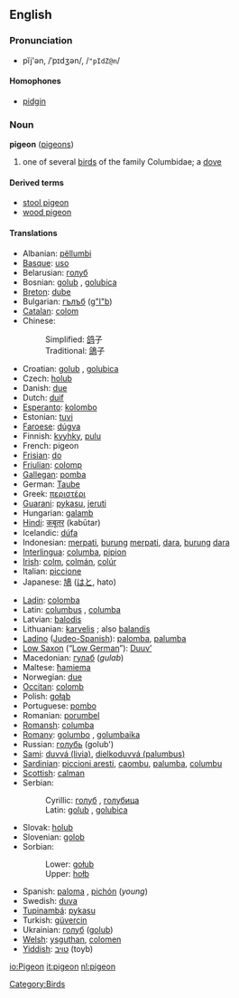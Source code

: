 ==English==
=== Pronunciation ===
*pĭj'ən, /ˈpɪdʒən/, /<tt>"pIdZ@n</tt>/
====Homophones====
*[[pidgin]]

=== Noun ===
'''pigeon''' ([[pigeons]])

# one of several [[bird]]s of the family Columbidae; a [[dove]]

====Derived terms====
*[[stool pigeon]]
*[[wood pigeon]]

====Translations====
{{top}}
*Albanian: [[pëllumbi]]
*[[Basque]]: [[uso]]
*Belarusian: [[голуб]]
*Bosnian: [[golub#Bosnian|golub]] {{m}}, [[golubica#Bosnian|golubica]] {{f}}
*[[Breton]]: [[dube]]
*Bulgarian: [[гълъб]] ([[g"l"b]])
*[[Catalan]]: [[colom]]
*Chinese:
*:Simplified: [[鸽]]子
*:Traditional: [[鴿]]子
*Croatian: [[golub#Croatian|golub]] {{m}}, [[golubica#Croatian|golubica]] {{f}}
*Czech: [[holub]] {{m}}
*Danish: [[due]]
*Dutch: [[duif]] {{f}}
*[[Esperanto]]: [[kolombo]]
*Estonian: [[tuvi]]
*[[Faroese]]: [[dúgva]]
*Finnish: [[kyyhky]], [[pulu]]
*French: pigeon {{m}}
*[[Frisian]]: [[do]]
*[[Friulian]]: [[colomp]]
*[[Gallegan]]: [[pomba]]
*German: [[Taube]] {{f}}
*Greek: [[περιστέρι]]
*[[Guarani]]: [[pykasu]], [[jeruti]]
*Hungarian: [[galamb]]
*[[Hindi]]: [[कबूतर]] (kabūtar)
*Icelandic: [[dúfa]]
*Indonesian: [[merpati]], [[burung]] [[merpati]], [[dara]], [[burung]] [[dara]]
*[[Interlingua]]: [[columba]], [[pipion]]
*[[Irish]]: [[colm]], [[colmán]], [[colúr]]
*Italian: [[piccione]] {{m}}
*Japanese: [[鳩]] ([[はと]], hato)
{{mid}}
*[[Ladin]]: [[colomba]]
*Latin: [[columbus]] {{m}}, [[columba]] {{f}}
*Latvian: [[balodis]]
*Lithuanian: [[karvelis]] {{m}}; also [[balandis]] {{m}}
*[[Ladino]] ([[Judeo-Spanish]]): [[palomba]], [[palumba]] {{f}}
*[[Low Saxon]] (“[[Low German]]”): [[Duuv’]] {{f}}
*Macedonian: [[гулаб]] (''gulab'')
*Maltese: [[ħamiema]]
*Norwegian: [[due]]
*[[Occitan]]: [[colomb]]
*Polish: [[gołąb]]
*Portuguese: [[pombo]] {{m}}
*Romanian: [[porumbel]]
*[[Romansh]]: [[columba]]
*[[Romany]]: [[golumbo]] {{m}}, [[golumbaika]] {{f}}
*Russian: [[голубь]] (golub')
*[[Sami]]: [[duvvá (livia)]], [[dielkoduvvá (palumbus)]]
*[[Sardinian]]: [[piccioni aresti]], [[caombu]], [[palumba]], [[columbu]]
*[[Scottish]]: [[calman]]
*Serbian:
*:Cyrillic: [[голуб#Serbian|голуб]] {{m}}, [[голубица#Serbian|голубица]] {{f}}
*:Latin: [[golub#Serbian|golub]] {{m}}, [[golubica#Serbian|golubica]] {{f}}
*Slovak: [[holub]]
*Slovenian: [[golob]] {{m}}
*Sorbian:
*:Lower: [[gołub]]
*:Upper: [[hołb]]
*Spanish: [[paloma]] {{f}}, [[pichón]] {{m}} (''young'')
*Swedish: [[duva]]
*[[Tupinambá]]: [[pykasu]]
*Turkish: [[güvercin]]
*Ukrainian: [[голуб]] ([[golub]])
*[[Welsh]]: [[ysguthan]], [[colomen]]
*[[Yiddish]]: [[טױב]] (toyb)
{{bottom}}

[[Category:Birds]]

[[io:Pigeon]]
[[it:pigeon]]
[[nl:pigeon]]